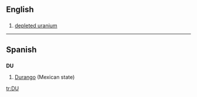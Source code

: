 {{see|du|Du}}
==English==

==={{initialism}}===
{{en-noun|-}}

# [[depleted uranium]]

----

==Spanish==

==={{abbreviation|Spanish}}===
'''DU'''

# [[Durango]] (Mexican state)

[[tr:DU]]